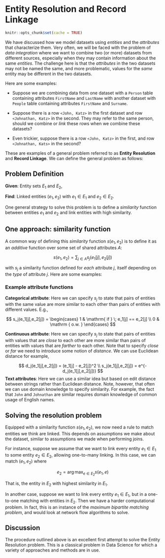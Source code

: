 # Entity Resolution and Record Linkage

```r
knitr::opts_chunk$set(cache = TRUE)
```

We have discussed how we model datasets using _entities_ and the _attributes_ that characterize them. Very often, we will be faced with the problem of _data integration_ where we want to combine two (or more) datasets from different sources, especially when they may contain information about the same _entities_. The challenge here is that the _attributes_ in the two datasets may not be named the same, and more problematic, values for the _same_ entity may be different in the two datasets.

Here are some examples:

- Suppose we are combining data from one dataset with a `Person` table containing attributes `FirstName` and `LastName` with another dataset with `People` table containing attributes `FirstName` and `Surname`. 

- Suppose there is a row `<John, Katz>` in the first dataset and row `<Johnathan, Katz>` in the second. They may refer to the same person, should we combine or _link_ these rows when we combine these datasets?

- Even trickier, suppose there is a row `<John, Katz>` in the first, and row `<Johnathan, Kats>` in the second?

These are examples of a general problem referred to as **Entity Resolution** and **Record Linkage**. We can define the general problem as follows:

## Problem Definition

**Given**: Entity sets $E_1$ and $E_2$,  

**Find**: Linked entities $(e_1,e_2)$ with $e_1 \in E_1$ and $e_2 \in E_2$.

One general strategy to solve this problem is to define a _similarity_ function between entities $e_1$ and $e_2$ and link entities with high similarity. 

## One approach: similarity function

A common way of defining this _similarity_ function $s(e_1,e_2)$ is to define it as an _additive_ function over some set of shared attributes $A$:

$$
s(e_1,e_2) = \sum_{j \in A} s_j(e_1[j], e_2[j])
$$

with $s_j$ a similarity function defined for _each_ attribute $j$, itself depending on the _type_ of attribute $j$. Here are some examples:

### Example attribute functions

**Categorical attribute**: Here we can specify $s_j$ to state that pairs of entities with the same value are more similar to each other than pairs of entities with different values. E.g.,

$$
s_j(e_1[j],e_2[j]) =
\begin{cases}
1 & \mathrm{ if } \; e_1[j] == e_2[j] \\
0 & \mathrm { o.w. }
\end{cases}
$$

**Continuous attribute**: Here we can specify $s_j$ to state that pairs of entities with values that are _close_ to each other are more similar than pairs of entities with values that are _farther_ to each other. Note that to specify _close_ or _far_ we need to introduce some notion of _distance_. We can use Euclidean distance for example,

$$
d_j(e_1[j],e_2[j]) = (e_1[j] - e_2[j])^2 \\
s_j(e_1[j],e_2[j]) = e^{-d_j(e_1[j],e_2[j])}
$$
**Text attributes**: Here we can use a similar idea but based on edit distance between strings rather than Euclidean distance. Note, however, that often we can use domain knowledge to specify similarity. For example, the fact that `John` and `Johnathan` are similar requires domain knowledge of common usage of English names.

## Solving the resolution problem

Equipped with a similarity function $s(e_1,e_2)$, we now need a rule to match entities we think are linked. This depends on assumptions we make about the dataset, similar to assumptions we made when performing joins. 

For instance, suppose we assume that we want to link every entity $e_1 \in E_1$ to some entity $e_2 \in E_2$, allowing one-to-many linking. In this case, we can match $(e_1,e_2)$ where 

$$
e_2 = \arg \max_{e \in E_2} s(e_1,e)
$$

That is, the entity in $E_2$ with highest similarity in $E_1$. 

In another case, suppose we want to link every entity $e_1 \in E_1$, but in a one-to-one matching with entities in $E_2$. Then we have a harder computational problem. In fact, this is an instance of the _maximum bipartite matching problem_, and would look at network flow algorithms to solve.

## Discussion

The procedure outlined above is an excellent first attempt to solve the Entity Resolution problem. This is a classical problem in Data Science for which a variety of approaches and methods are in use. 
